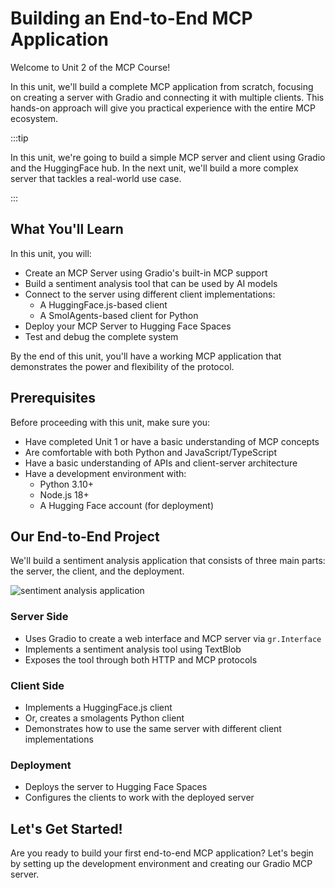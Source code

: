 
# Building an End-to-End MCP Application

Welcome to Unit 2 of the MCP Course! 

In this unit, we'll build a complete MCP application from scratch, focusing on creating a server with Gradio and connecting it with multiple clients. This hands-on approach will give you practical experience with the entire MCP ecosystem.

:::tip

In this unit, we're going to build a simple MCP server and client using Gradio and the HuggingFace hub. In the next unit, we'll build a more complex server that tackles a real-world use case.

:::

## What You'll Learn

In this unit, you will:

- Create an MCP Server using Gradio's built-in MCP support
- Build a sentiment analysis tool that can be used by AI models
- Connect to the server using different client implementations:
  - A HuggingFace.js-based client
  - A SmolAgents-based client for Python
- Deploy your MCP Server to Hugging Face Spaces
- Test and debug the complete system

By the end of this unit, you'll have a working MCP application that demonstrates the power and flexibility of the protocol.

## Prerequisites

Before proceeding with this unit, make sure you:

- Have completed Unit 1 or have a basic understanding of MCP concepts
- Are comfortable with both Python and JavaScript/TypeScript
- Have a basic understanding of APIs and client-server architecture
- Have a development environment with:
  - Python 3.10+
  - Node.js 18+
  - A Hugging Face account (for deployment)

## Our End-to-End Project

We'll build a sentiment analysis application that consists of three main parts: the server, the client, and the deployment.

![sentiment analysis application](https://huggingface.co/datasets/mcp-course/images/resolve/main/unit2/1.png)

### Server Side

- Uses Gradio to create a web interface and MCP server via `gr.Interface`
- Implements a sentiment analysis tool using TextBlob
- Exposes the tool through both HTTP and MCP protocols

### Client Side

- Implements a HuggingFace.js client
- Or, creates a smolagents Python client
- Demonstrates how to use the same server with different client implementations

### Deployment

- Deploys the server to Hugging Face Spaces
- Configures the clients to work with the deployed server

## Let's Get Started!

Are you ready to build your first end-to-end MCP application? Let's begin by setting up the development environment and creating our Gradio MCP server.